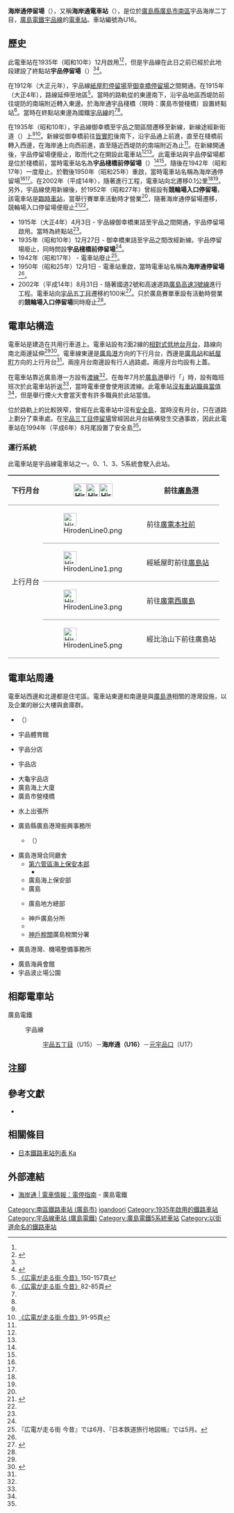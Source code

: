 {{Infobox station
|公司色 = #009944
|站名 = 海岸通
|圖片 = 
|圖片說明 = 
|日文原名 = 海岸通
|平假名 = かいがんどおり
|羅馬拼音 = Kaigan-dori
|副站名 = 
|所在地 = {{JPN}}[[廣島縣|廣島縣]][[廣島市|廣島市]][[南區_(廣島市)|南區]]宇品海岸二丁目
|座標 = {{coord|34|21|19.78|N|132|27|46.75|E|type:railwaystation_region:JP-24|display=inline,title}}
|車站構造 = [[地面車站|地面車站]]
|月台配置 = 2面2線
|啟用年月日 = 1935年（昭和10年）12月27日<ref name=line>{{Cite book|author=川島令三 |authorlink=川島令三 |title=山陽・山陰ライン 全線・全駅・全配線 |year=2012 |publisher=[[講談社|講談社]] |series=【図説】 日本の鉄道 |isbn=978-4-06-295157-9 |volume=第7巻 広島エリア |pages=15・81頁|language=ja}}</ref>
|廢站年月日 = 
|乘客人數 = 
|上下車人次 = 
|統計年度 = 
|轉車 = 
|全寬備註 = 
|adjacent = {{Adjacent stations|system=廣島電鐵|line=宇品線|left=宇品五丁目|right=元宇品口|note-left=U15<br/>0.5km|note-mid={{Color|#0092d7|●}}U16<br/>距離[[紙屋町停留場|紙屋町]]4.7km|note-right=U17<br>0.3km}}
}}
'''海岸通停留場'''（{{jpn|j=海岸通停留場|hg=かいがんどおりていりゅうじょう|rm=Kaigan-dori teiryūjō|f=y}}），又稱'''海岸通電車站'''（{{jpn|j=海岸通電停}}），是位於[[廣島縣|廣島縣]][[廣島市|廣島市]][[南區_(廣島市)|南區]]宇品海岸二丁目，[[廣島電鐵|廣島電鐵]][[宇品線_(廣島電鐵)|宇品線]]的[[電車站|電車站]]。車站編號為U16。

== 歷史 ==
此電車站在1935年（昭和10年）12月啟用<ref name=line/><ref name=chizu38>{{cite book|author=[[今尾惠介|今尾惠介]]（監修） |title={{Translink|ja|日本鉄道旅行地図帳|日本鐵道旅行地圖帳}} - 全線・全駅・全廃線 |publisher=[[新潮社|新潮社]] |volume=11 中国四国 |year=2009 |isbn=978-4-10-790029-6 |pages=18・38頁}}</ref>，但是宇品線在此日之前已經於此地段建設了終點站'''宇品停留場'''（{{jpn|j=宇品停留場|hg=うじなていりゅうじょう}}）<ref name=chizu38/><ref name="HIRODEN10070_49">{{Cite book|title=広島電鉄開業100年・創立70年史 |year=2012 |publisher=広島電鉄 |page=49}|language=ja}}</ref>。

在1912年（大正元年），宇品線[[紙屋町停留場|紙屋町停留場]]至[[御幸橋停留場|御幸橋停留場]]之間開通。在1915年（大正4年），路線延伸至{{Translink|ja|宇品}}地區<ref name=osafune2>[[#osafune|《広電が走る街 今昔》]]150-157頁</ref>。當時的路軌從{{Translink|ja|御幸橋 (広島市)|御幸橋 (廣島市)|御幸橋}}的東邊南下，沿宇品地區西堤防前往堤防的南端附近轉入東邊。於海岸通宇品棧橋（現時：廣島市營棧橋）設置終點站<ref name=osafune>[[#osafune|《広電が走る街 今昔》]]82-85頁</ref>。當時在終點站東邊為國鐵[[宇品線|宇品線]]的{{Translink|ja|宇品駅|宇品站}}<ref name=chizu38/><ref name=osafune/>。

在1935年（昭和10年），宇品線御幸橋至宇品之間區間遷移至新線，新線途經新街道（{{Translink|ja|宇品通り|宇品通}}）上<ref name=osafune2/><ref name=osafune3>[[#osafune|《広電が走る街 今昔》]]91-95頁</ref>。新線從御幸橋前往[[皆實町六丁目停留場|皆實町]]後南下，沿宇品通上前進，直至在棧橋前轉入西邊，在海岸通上向西前進，直至隨近西堤防的南端附近為止<ref name=osafune3/>。在新線開通後，宇品停留場便廢止，取而代之在開設此電車站<ref name=chizu38/><ref name=osafune2/>。此電車站與宇品停留場都是位於棧橋前，當時電車站名為'''宇品棧橋前停留場'''（{{jpn|j=宇品桟橋前停留場|hg=うじなさんばしまえていりゅうじょう}}）<ref name=chizu38/><ref name=osafune2/>。隨後在1942年（昭和17年）一度廢止。於戰後1950年（昭和25年）重啟，當時電車站名稱為海岸通停留場<ref name=chizu38/><ref name=osafune2/>。在2002年（平成14年），隨著{{Translink|ja|広島南道路|廣島南道路}}進行工程，電車站向北遷移0.1公里<ref name=chizu38/><ref name=osafune3/>。另外，宇品線使用新線後，於1952年（昭和27年）曾經設有'''競輪場入口停留場'''，該電車站是[[臨時車站|臨時車站]]，當舉行賽單車活動時才營業<ref name=chizu38/>，隨著海岸通停留場遷移，競輪場入口停留場便廢止<ref>{{Cite press release |title=海岸通電停移設のお知らせ |publisher=広島電鉄 |date=2002-08-19 |url=http://www.hiroden.co.jp/what/new/topic0207-09.htm |accessdate=2016-09-22 |archiveurl=https://web.archive.org/web/20150502092927/http://www.hiroden.co.jp/what/new/topic0207-09.htm |archivedate=2015-05-02|language=ja}}</ref><ref name="JRC601"/>。

* 1915年（大正4年）4月3日 - 宇品線御幸橋東詰至宇品之間開通，宇品停留場啟用。當時為終點站<ref name=osafune2/>。
* 1935年（昭和10年）12月27日 - 御幸橋東詰至宇品之間改經新線。宇品停留場廢止，同時問設'''宇品棧橋前停留場'''<ref name=osafune2/>。
* 1942年（昭和17年） - 電車站廢止<ref>『広電が走る街 今昔』では6月、『日本鉄道旅行地図帳』では5月。</ref>。
* 1950年（昭和25年）12月1日 - 電車站重啟，當時電車站名稱為'''海岸通停留場'''<ref name=osafune2/>。
* 2002年（平成14年）8月31日 - 隨著國道2號{{Translink|ja|広島南道路|廣島南道路}}和高速道路[[廣島高速3號線|廣島高速3號線]]進行工程。電車站向[[宇品五丁目停留場|宇品五丁目]]遷移約100米<ref name="JRC601">{{Cite journal|title=鉄道記録帳2002年8月 |journal=RAIL FAN |date=2002-11-01 |issue=11 |volume=49 |publisher=[[鐵道友之會|鐵道友之會]] |page=25|language=ja}}</ref>。只於廣島賽單車設有活動時營業的'''競輪場入口停留場'''同時廢止<ref name="JRC601"/>。

== 電車站構造 ==
電車站是建造在共用行車道上。電車站設有2面2線的[[相對式月台|相對式低地台月台]]，路線向南北兩邊延伸<ref name=line/><ref name=jijo>{{Cite book|author=川島令三 |title={{Translink|ja|全国鉄道事情大研究|全國鐵道事情大研究}} |year=2009 |publisher={{Translink|ja|草思社}} |isbn=978-4-7942-1711-0 |volume=中国篇 2 |pages=103・109頁|language=ja}}</ref>。電車線東邊是[[廣島港停留場|廣島港]]方向的下行月台，西邊是[[廣島站|廣島站]]和[[紙屋町停留場|紙屋町]]方向的上行月台<ref name=line/>。兩座月台南邊設有行人過路處。兩座月台均設有上蓋。

在電車站靠近廣島港一方設有[[渡線|渡線]]<ref name=line/>。在毎年7月於[[廣島港|廣島港]]舉行「{{Translink|ja|広島みなと夢花火大会|廣島港夢煙花大會}}」時，設有臨班班次於此電車站折返<ref name=line/>，當時電車便會使用該渡線。此電車站[[無人車站|沒有車站職員當值]]<ref name=line/>，但是舉行煙火大會當天會有許多職員於此站當值。

位於路軌上的{{Translink|ja|宇品通り|宇品通}}比較狹窄，曾經在此電車站中沒有[[安全島|安全島]]，當時沒有月台，只在道路上劃分了乘車處。在[[宇品三丁目停留場|宇品三丁目停留場]]曾經因此月台結構發生交通事故，因此此電車站在1994年（平成6年）8月尾設置了安全島<ref name=osafune3/>。

=== 運行系統 ===
{{See also|廣島電鐵#運行系統}}
此電車站是宇品線電車站之一。0、1、3、5系統會駛入此站。
{| style="border-collapse: collapse;"
|-
! rowspan="1" style="border-width: 2px 0; border-style: ridge; padding: 2px .5em;"|下行月台
| style="border-width: 2px 0; border-style: ridge; padding: 2px .5em;"|[[File:HirodenLine1.png|30px]][[File:HirodenLine3.png|30px]][[File:HirodenLine5.png|30px]]
| style="border-width: 2px 0; border-style: ridge; padding: 2px .5em;"|前往[[廣島港停留場|廣島港]]
|-
! rowspan="4" style="border-width: 2px 0; border-style: ridge; padding: 2px .5em;"|上行月台
| style="border-width: 2px 0; border-style: ridge; padding: 2px .5em;"|[[File:HirodenLine0.png|30px]]
| style="border-width: 2px 0; border-style: ridge; padding: 2px .5em;"|前往[[廣電本社前停留場|廣電本社前]]
|-
| style="border-width: 2px 0; border-style: ridge; padding: 2px .5em;"|[[File:HirodenLine1.png|30px]]
| style="border-width: 2px 0; border-style: ridge; padding: 2px .5em;"|經紙屋町前往[[廣島站|廣島站]]
|-
| style="border-width: 2px 0; border-style: ridge; padding: 2px .5em;"|[[File:HirodenLine3.png|30px]]
| style="border-width: 2px 0; border-style: ridge; padding: 2px .5em;"|前往[[廣電西廣島站|廣電西廣島]]
|-
| style="border-width: 2px 0; border-style: ridge; padding: 2px .5em;"|[[File:HirodenLine5.png|30px]]
| style="border-width: 2px 0; border-style: ridge; padding: 2px .5em;"|經比治山下前往廣島站
|}

== 電車站周邊 ==
電車站西邊和北邊都是住宅區。電車站東邊和南邊是與[[廣島港|廣島港]]相關的港灣設施，以及企業的辦公大樓與倉庫群。
* {{Translink|ja|広島競輪場|廣島單車館}}（{{jpn|j=広島競輪場}}）
* 宇品體育館
* {{Translink|ja|広島信用金庫|廣島信用金庫}}宇品分店
* {{Translink|ja|大黒天物産|大黑天物產|Dio}}宇品店
* 大龜宇品店
* 廣島海上大廈
* 廣島市營棧橋
* {{Translink|ja|広島市消防局|廣島市消防局|廣島市南消防署}}水上出張所
* 廣島縣廣島港灣振興事務所
** {{Translink|ja|旧広島県港湾事務所|舊廣島縣港灣事務所}}（{{Translink|ja|被爆建造物|被爆建築物}}）
* 廣島港灣合同廳舍
** [[第六管區海上保安本部|第六管區海上保安本部]]
*** {{Translink|ja|第六管区情報通信管理センター|第六管區情報通信管理中心}}
** 廣島海上保安部
** 廣島{{Translink|ja|検疫所|檢疫所}}
** {{Translink|ja|海上保安協会|海上保安協會}}廣島地方總部
** 神戶{{Translink|ja|植物防疫所|植物防疫所}}廣島分所
** {{Translink|ja|広島地方海難審判所|廣島地方海難審判所}}
** [[神戶稅關|神戶稅關]]廣島稅關分署
* {{Translink|ja|中国地方整備局|中國地方整備局}}廣島港灣、機場整備事務所
* 廣島海員會館
* 宇品波止場公園

== 相鄰電車站 ==
; 廣島電鐵
: {{color|#0092d7|■}}宇品線
:: [[宇品五丁目停留場|宇品五丁目]]（U15）－'''海岸通（U16）'''－[[元宇品口停留場|元宇品口]]（U17）
== 注腳 ==
{{Reflist}}

== 參考文獻 ==
* {{Cite book|author=長船友則 |title={{lang|ja|広電が走る街 今昔}} |year=2005 |publisher=[[JTB出版|JTB出版]] |series=JTB Can Books |isbn=4-533-05986-4|language=ja |ref=osafune}}
== 相關條目 ==
* [[日本鐵路車站列表_Ka|日本鐵路車站列表 Ka]]
== 外部連結 ==
* [http://www.hiroden.co.jp/train/route-guide/stop-guide/u-16.html 海岸通 | 電車情報：電停指南] {{Wayback|url=http://www.hiroden.co.jp/train/route-guide/stop-guide/u-16.html |date=20171008213959 }}{{ja icon}} - 廣島電鐵

{{宇品線 (廣島電鐵)}}
{{DEFAULTSORT:Kaigan-dori}}
[[Category:南區鐵路車站_(廣島市)|Category:南區鐵路車站 (廣島市)]]
[[Category:日本鐵路車站_Ka|igandoori]]
[[Category:1935年啟用的鐵路車站|Category:1935年啟用的鐵路車站]]
[[Category:宇品線車站_(廣島電鐵)|Category:宇品線車站 (廣島電鐵)]]
[[Category:廣島電鐵5系統車站|Category:廣島電鐵5系統車站]]
[[Category:以街道命名的鐵路車站|Category:以街道命名的鐵路車站]]